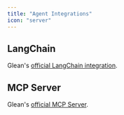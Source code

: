 ```yaml
---
title: "Agent Integrations"
icon: "server"
---
```



## <CustomIcon icon="web/images/icons/langchain.svg" width="2rem" height="1.75rem" /> LangChain

Glean's [official LangChain integration](https://github.com/gleanwork/langchain-glean).

<Accordion title="Install the LangChain integration">

<LangChainSnippet />

</Accordion>

## <CustomIcon icon="web/images/icons/mcp.svg" width="1.5rem" height="1.5rem" /> MCP Server

Glean's [official MCP Server](https://github.com/gleanwork/mcp-server).

<Accordion title="Learn how to use the MCP Server">

<MCPServerSnippet />

</Accordion>
